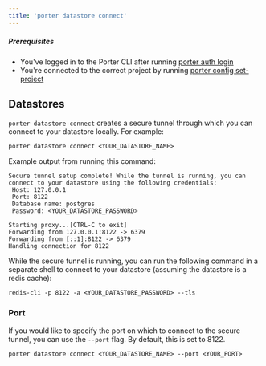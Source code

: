 ```yaml
---
title: 'porter datastore connect'
---
```


##### Prerequisites

- You've logged in to the Porter CLI after running [porter auth login](/enterprise/cli/command-reference/porter-auth)
- You're connected to the correct project by running [porter config set-project](/enterprise/cli/command-reference/porter-config)

## Datastores[](#applications 'Direct link to heading')

`porter datastore connect` creates a secure tunnel through which you can connect to your datastore locally. For example:

```
porter datastore connect <YOUR_DATASTORE_NAME>
```

Example output from running this command:

```
Secure tunnel setup complete! While the tunnel is running, you can connect to your datastore using the following credentials:
 Host: 127.0.0.1
 Port: 8122
 Database name: postgres
 Password: <YOUR_DATASTORE_PASSWORD>

Starting proxy...[CTRL-C to exit]
Forwarding from 127.0.0.1:8122 -> 6379
Forwarding from [::1]:8122 -> 6379
Handling connection for 8122
```

While the secure tunnel is running, you can run the following command in a separate shell to connect to your datastore (assuming the datastore is a redis cache):

```
redis-cli -p 8122 -a <YOUR_DATASTORE_PASSWORD> --tls
```

### Port

If you would like to specify the port on which to connect to the secure tunnel, you can use the `--port` flag. By default, this is set to 8122.

```
porter datastore connect <YOUR_DATASTORE_NAME> --port <YOUR_PORT>
```
